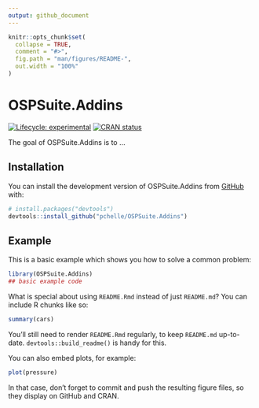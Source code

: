 ```yaml
---
output: github_document
---
```


<!-- README.md is generated from README.Rmd. Please edit that file -->

```r
knitr::opts_chunk$set(
  collapse = TRUE,
  comment = "#>",
  fig.path = "man/figures/README-",
  out.width = "100%"
)
```

# OSPSuite.Addins

<!-- badges: start -->
[![Lifecycle: experimental](https://img.shields.io/badge/lifecycle-experimental-orange.svg)](https://lifecycle.r-lib.org/articles/stages.html#experimental)
[![CRAN status](https://www.r-pkg.org/badges/version/OSPSuite.Addins)](https://CRAN.R-project.org/package=OSPSuite.Addins)
<!-- badges: end -->

The goal of OSPSuite.Addins is to ...

## Installation

You can install the development version of OSPSuite.Addins from [GitHub](https://github.com/) with:

``` r
# install.packages("devtools")
devtools::install_github("pchelle/OSPSuite.Addins")
```

## Example

This is a basic example which shows you how to solve a common problem:

```r
library(OSPSuite.Addins)
## basic example code
```

What is special about using `README.Rmd` instead of just `README.md`? You can include R chunks like so:

```r
summary(cars)
```

You'll still need to render `README.Rmd` regularly, to keep `README.md` up-to-date. `devtools::build_readme()` is handy for this.

You can also embed plots, for example:

```r
plot(pressure)
```

In that case, don't forget to commit and push the resulting figure files, so they display on GitHub and CRAN.
